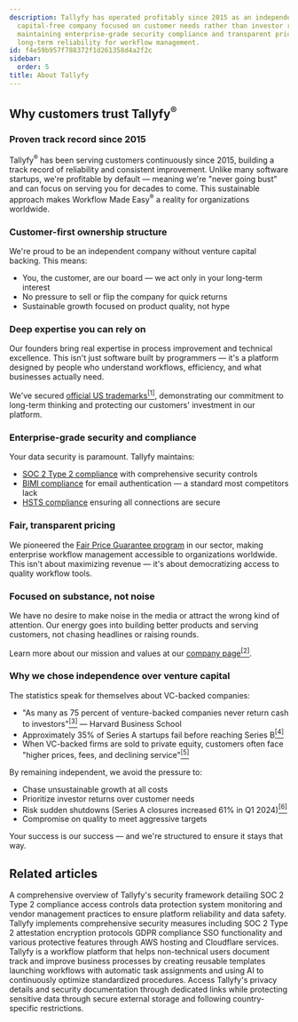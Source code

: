 ```yaml
---
description: Tallyfy has operated profitably since 2015 as an independent venture
  capital-free company focused on customer needs rather than investor returns while
  maintaining enterprise-grade security compliance and transparent pricing to ensure
  long-term reliability for workflow management.
id: f4e59b957f788372f1d261358d4a2f2c
sidebar:
  order: 5
title: About Tallyfy
---
```


## Why customers trust Tallyfy<sup>®</sup>

### Proven track record since 2015

Tallyfy<sup>®</sup> has been serving customers continuously since 2015, building a track record of reliability and consistent improvement. Unlike many software startups, we're profitable by default — meaning we're "never going bust" and can focus on serving you for decades to come. This sustainable approach makes Workflow Made Easy<sup>®</sup> a reality for organizations worldwide.

### Customer-first ownership structure

We're proud to be an independent company without venture capital backing. This means:
- You, the customer, are our board — we act only in your long-term interest
- No pressure to sell or flip the company for quick returns
- Sustainable growth focused on product quality, not hype

### Deep expertise you can rely on

Our founders bring real expertise in process improvement and technical excellence. This isn't just software built by programmers — it's a platform designed by people who understand workflows, efficiency, and what businesses actually need.

We've secured [official US trademarks](https://tallyfy.com/legal/trademarks/)<a href="https://tallyfy.com/legal/trademarks/" target="_blank"><sup>[1]</sup></a>, demonstrating our commitment to long-term thinking and protecting our customers' investment in our platform.

### Enterprise-grade security and compliance

Your data security is paramount. Tallyfy maintains:
- [SOC 2 Type 2 compliance](/products/pro/compliance/) with comprehensive security controls
- [BIMI compliance](/products/pro/compliance/bimi-compliance/) for email authentication — a standard most competitors lack
- [HSTS compliance](/products/pro/compliance/hsts-compliance/) ensuring all connections are secure

### Fair, transparent pricing

We pioneered the [Fair Price Guarantee program](/products/pro/pricing/) in our sector, making enterprise workflow management accessible to organizations worldwide. This isn't about maximizing revenue — it's about democratizing access to quality workflow tools.

### Focused on substance, not noise

We have no desire to make noise in the media or attract the wrong kind of attention. Our energy goes into building better products and serving customers, not chasing headlines or raising rounds.

Learn more about our mission and values at our [company page](https://tallyfy.com/about-tallyfy/)<a href="https://tallyfy.com/about-tallyfy/" rel="nofollow" target="_blank"><sup>[2]</sup></a>.

### Why we chose independence over venture capital

The statistics speak for themselves about VC-backed companies:

- "As many as 75 percent of venture-backed companies never return cash to investors"<a href="https://www.hbs.edu/news/Pages/item.aspx?num=214" rel="nofollow" target="_blank"><sup>[3]</sup></a> — Harvard Business School
- Approximately 35% of Series A startups fail before reaching Series B<a href="https://www.luisazhou.com/blog/startup-failure-statistics" rel="nofollow" target="_blank"><sup>[4]</sup></a>
- When VC-backed firms are sold to private equity, customers often face "higher prices, fees, and declining service"<a href="https://www.ineteconomics.org/perspectives/blog/private-equity-is-out-of-control-and-looting-america-this-prosecutor-says-we-can-fix-it" rel="nofollow" target="_blank"><sup>[5]</sup></a>

By remaining independent, we avoid the pressure to:
- Chase unsustainable growth at all costs
- Prioritize investor returns over customer needs  
- Risk sudden shutdowns (Series A closures increased 61% in Q1 2024)<a href="https://carta.com/data/startup-shutdowns-q1-2024/" rel="nofollow" target="_blank"><sup>[6]</sup></a>
- Compromise on quality to meet aggressive targets

Your success is our success — and we're structured to ensure it stays that way.


## Related articles
<CardGrid>
<LinkTitleCard header="<b>Pro > Compliance</b>" href="/products/pro/compliance/" > A comprehensive overview of Tallyfy's security framework detailing SOC 2 Type 2 compliance access controls data protection system monitoring and vendor management practices to ensure platform reliability and data safety. </LinkTitleCard>
<LinkTitleCard header="<b>Miscellaneous > Terms & legals</b>" href="/products/pro/miscellaneous/terms-legals/" > Tallyfy implements comprehensive security measures including SOC 2 Type 2 attestation encryption protocols GDPR compliance SSO functionality and various protective features through AWS hosting and Cloudflare services. </LinkTitleCard>
<LinkTitleCard header="<b>Introduction</b>" href="/products/pro/" > Tallyfy is a workflow platform that helps non-technical users document track and improve business processes by creating reusable templates launching workflows with automatic task assignments and using AI to continuously optimize standardized procedures. </LinkTitleCard>
<LinkTitleCard header="<b>Terms Legals > Tallyfy's privacy policy</b>" href="/products/pro/miscellaneous/terms-legals/where-can-i-find-tallyfys-privacy-policy/" > Access Tallyfy's privacy details and security documentation through dedicated links while protecting sensitive data through secure external storage and following country-specific restrictions. </LinkTitleCard>
</CardGrid>